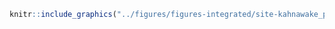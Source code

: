 <!-- #### Sites d’intérêt - Kahnawake - Pêche eau libre {-} -->


<!-- -------------------------------------------------- -->

```r
knitr::include_graphics("../figures/figures-integrated/site-kahnawake_peche_offshore.png")
```

<br>

